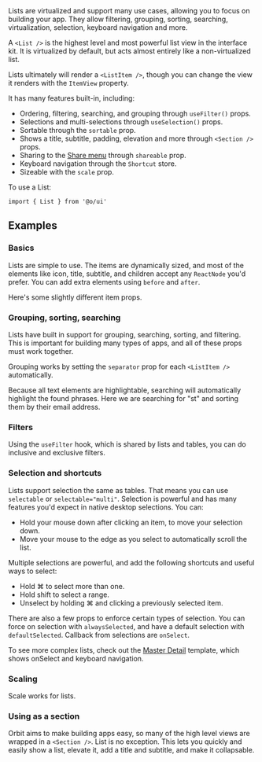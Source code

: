 <IntroText>
  Lists are virtualized and support many use cases, allowing you to focus on building your app. They
  allow filtering, grouping, sorting, searching, virtualization, selection, keyboard navigation and
  more.
</IntroText>

A `<List />` is the highest level and most powerful list view in the interface kit. It is
virtualized by default, but acts almost entirely like a non-virtualized list.

Lists ultimately will render a `<ListItem />`, though you can change the view it renders with the
`ItemView` property.

It has many features built-in, including:

- Ordering, filtering, searching, and grouping through `useFilter()` props.
- Selections and multi-selections through `useSelection()` props.
- Sortable through the `sortable` prop.
- Shows a title, subtitle, padding, elevation and more through `<Section />` props.
- Sharing to the [Share menu]() through `shareable` prop.
- Keyboard navigation through the `Shortcut` store.
- Sizeable with the `scale` prop.

To use a List:

```tsx
import { List } from '@o/ui'
```

## Examples

### Basics

Lists are simple to use. The items are dynamically sized, and most of the elements like icon, title,
subtitle, and children accept any `ReactNode` you'd prefer. You can add extra elements using
`before` and `after`.

<Example willScroll id="Simple" />

Here's some slightly different item props.

<Example willScroll id="SimpleCoat" name="Showing more props" />

### Grouping, sorting, searching

Lists have built in support for grouping, searching, sorting, and filtering. This is important for
building many types of apps, and all of these props must work together.

Grouping works by setting the `separator` prop for each `<ListItem />` automatically.

<Example willScroll id="Grouping" />

Because all text elements are highlightable, searching will automatically highlight the found
phrases. Here we are searching for "st" and sorting them by their email address.

<Example willScroll id="OrderFilter" name="Search + Sort" />

### Filters

Using the `useFilter` hook, which is shared by lists and tables, you can do inclusive and exclusive
filters.

<Example willScroll id="Filtering" />

### Selection and shortcuts

Lists support selection the same as tables. That means you can use `selectable` or
`selectable="multi"`. Selection is powerful and has many features you'd expect in native desktop
selections. You can:

- Hold your mouse down after clicking an item, to move your selection down.
- Move your mouse to the edge as you select to automatically scroll the list.

<Example willScroll id="Selection" name="Single Selection" />

Multiple selections are powerful, and add the following shortcuts and useful ways to select:

- Hold <Key>⌘</Key> to select more than one.
- Hold <Key>shift</Key> to select a range.
- Unselect by holding <Key>⌘</Key> and clicking a previously selected item.

<Example willScroll id="MultipleSelection" name="Multiple Selection" />

There are also a few props to enforce certain types of selection. You can force on selection with
`alwaysSelected`, and have a default selection with `defaultSelected`. Callback from selections are
`onSelect`.

To see more complex lists, check out the [Master Detail](/docs/master-detail) template, which shows
onSelect and keyboard navigation.

### Scaling

Scale works for lists.

<Example willScroll id="Scaling" name="Scale" />

### Using as a section

Orbit aims to make building apps easy, so many of the high level views are wrapped in a
`<Section />`. List is no exception. This lets you quickly and easily show a list, elevate it, add a
title and subtitle, and make it collapsable.

<Example willScroll id="Section" name="Using as Section" />
